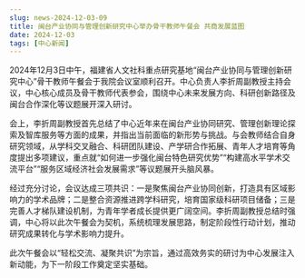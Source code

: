 ```yaml
---
slug: news-2024-12-03-09
title: 闽台产业协同与管理创新研究中心举办骨干教师午餐会 共商发展蓝图
date: 2024-12-03
tags: [中心新闻]
---
```


<!-- 可选：在 static/img/news/ 上传配图，修改下行文件名 -->
<!-- ![](/img/news/2024-12-03-09.jpg) -->

<!-- 在此粘贴正文（可直接从 Word 粘贴，建议适当加小标题/加粗，并使用 /img/news/ 路径插图） -->

2024年12月3日中午，福建省人文社科重点研究基地“闽台产业协同与管理创新研究中心”骨干教师午餐会于我院会议室顺利召开。中心负责人李折周副教授主持会议，中心核心成员及骨干教师代表参会，围绕中心未来发展方向、科研创新路径及闽台合作深化等议题展开深入研讨。

会上，李折周副教授首先总结了中心近年来在闽台产业协同研究、管理创新理论探索及智库服务等方面的成果，并指出当前面临的新形势与挑战。与会教师结合自身研究领域，从学科交叉融合、科研团队建设、产学研合作拓展、青年人才培育等角度提出多项建议，重点就“如何进一步强化闽台特色研究优势”“构建高水平学术交流平台”“服务区域经济社会发展需求”等议题展开头脑风暴。

经过充分讨论，会议达成三项共识：一是聚焦闽台产业协同创新，打造具有区域影响力的学术品牌；二是整合资源推进跨学科研究，培育国家级科研项目储备；三是完善人才梯队建设机制，为青年学者成长提供更广阔空间。李折周副教授总结时强调，中心将以此次午餐会为契机，系统梳理发展思路，制定阶段性行动计划，推动研究成果转化与学术影响力提升。

此次午餐会以“轻松交流、凝聚共识”为宗旨，通过高效务实的研讨为中心发展注入新动能，为下一阶段工作奠定坚实基础。
